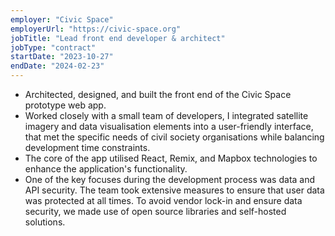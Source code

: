 ```yaml
---
employer: "Civic Space"
employerUrl: "https://civic-space.org"
jobTitle: "Lead front end developer & architect"
jobType: "contract"
startDate: "2023-10-27"
endDate: "2024-02-23"
---
```



- Architected, designed, and built the front end of the <InternalLink href="/civic-space">
  Civic Space</InternalLink> prototype web app.
- Worked closely with a small team of developers, I integrated satellite imagery and data visualisation elements into a user-friendly interface, that met the specific needs of civil society organisations while balancing development time constraints.
- The core of the app utilised React, Remix, and Mapbox technologies to enhance the application's functionality.
- One of the key focuses during the development process was data and API security. The team took extensive measures to ensure that user data was protected at all times. To avoid vendor lock-in and ensure data security, we made use of open source libraries and self-hosted solutions.
